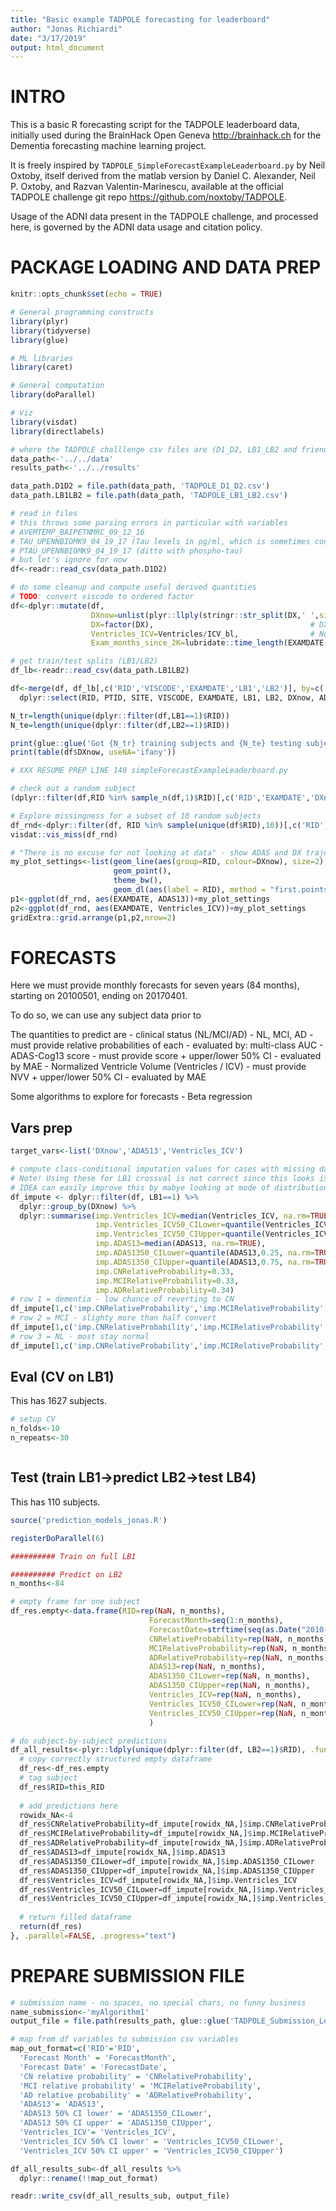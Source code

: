 ```yaml
---
title: "Basic example TADPOLE forecasting for leaderboard"
author: "Jonas Richiardi"
date: "3/17/2019"
output: html_document
---
```


# INTRO

This is a basic R forecasting script for the TADPOLE leaderboard data, initially used during the BrainHack Open Geneva <http://brainhack.ch> for the Dementia forecasting machine learning project.

It is freely inspired by `TADPOLE_SimpleForecastExampleLeaderboard.py` by Neil Oxtoby, itself derived from the matlab version by Daniel C. Alexander, Neil P. Oxtoby, and Razvan Valentin-Marinescu, available at the official TADPOLE challenge git repo <https://github.com/noxtoby/TADPOLE>.

Usage of the ADNI data present in the TADPOLE challenge, and processed here, is governed by the ADNI data usage and citation policy.

# PACKAGE LOADING AND DATA PREP

```r
knitr::opts_chunk$set(echo = TRUE)

# General programming constructs
library(plyr)
library(tidyverse)
library(glue)

# ML libraries
library(caret)

# General computation
library(doParallel)

# Viz
library(visdat)
library(directlabels)

# where the TADPOLE challlenge csv files are (D1_D2, LB1_LB2 and friends)
data_path<-'../../data'
results_path<-'../../results'

data_path.D1D2 = file.path(data_path, 'TADPOLE_D1_D2.csv')
data_path.LB1LB2 = file.path(data_path, 'TADPOLE_LB1_LB2.csv')

# read in files 
# this throws some parsing errors in particular with variables 
# AVEMTEMP_BAIPETNMRC_09_12_16
# TAU_UPENNBIOMK9_04_19_17 (Tau levels in pg/ml, which is sometimes coded here as above or below certain values as in "<80" rather than a double)
# PTAU_UPENNBIOMK9_04_19_17 (ditto with phospho-tau)
# but let's ignore for now
df<-readr::read_csv(data_path.D1D2)

# do some cleanup and compute useful derived quantities
# TODO: convert viscode to ordered factor
df<-dplyr::mutate(df,
                  DXnow=unlist(plyr::llply(stringr::str_split(DX,' ',simplify=FALSE), .fun=function(this_dx){tail(this_dx,1)})),   # DXnow is only current diagnosis
                  DX=factor(DX),                                   # DX can also encode conversions 
                  Ventricles_ICV=Ventricles/ICV_bl,                # Note - using baseline ICV due to less missingness
                  Exam_months_since_2K=lubridate::time_length(EXAMDATE-lubridate::ymd("2000,01,01"), "months")) 

# get train/test splits (LB1/LB2)
df_lb<-readr::read_csv(data_path.LB1LB2)

df<-merge(df, df_lb[,c('RID','VISCODE','EXAMDATE','LB1','LB2')], by=c('RID','VISCODE','EXAMDATE'),sort=FALSE) %>% 
  dplyr::select(RID, PTID, SITE, VISCODE, EXAMDATE, LB1, LB2, DXnow, ADAS13, Ventricles_ICV, dplyr::everything())

N_tr=length(unique(dplyr::filter(df,LB1==1)$RID))
N_te=length(unique(dplyr::filter(df,LB2==1)$RID))

print(glue::glue('Got {N_tr} training subjects and {N_te} testing subjects for leaderboard predictions'))
print(table(df$DXnow, useNA='ifany'))

# XXX RESUME PREP LINE 140 simpleForecastExampleLeaderboard.py

# check out a random subject
(dplyr::filter(df,RID %in% sample_n(df,1)$RID)[,c('RID','EXAMDATE','DXnow','ADAS13','Ventricles_ICV')])

# Explore missingness for a subset of 10 random subjects
df_rnd<-dplyr::filter(df, RID %in% sample(unique(df$RID),10))[,c('RID','EXAMDATE','DXnow','ADAS13','Ventricles_ICV')]
visdat::vis_miss(df_rnd)

# "There is no excuse for not looking at data" - show ADAS and DX trajectories for same subjects
my_plot_settings<-list(geom_line(aes(group=RID, colour=DXnow), size=2),
                       geom_point(),
                       theme_bw(),
                       geom_dl(aes(label = RID), method = "first.points"))
p1<-ggplot(df_rnd, aes(EXAMDATE, ADAS13))+my_plot_settings
p2<-ggplot(df_rnd, aes(EXAMDATE, Ventricles_ICV))+my_plot_settings
gridExtra::grid.arrange(p1,p2,nrow=2)

```


# FORECASTS

Here we must provide monthly forecasts for seven years (84 months), starting on 20100501, ending on 20170401.

To do so, we can use any subject data prior to 

The quantities to predict are 
	- clinical status (NL/MCI/AD)
		- NL, MCI, AD
		- must provide relative probabilities of each 
		- evaluated by: multi-class AUC
	- ADAS-Cog13 score
		- must provide score + upper/lower 50% CI 
		- evaluated by MAE 
	- Normalized Ventricle Volume (Ventricles / ICV)
		- must provide NVV + upper/lower 50% CI 
		- evaluated by MAE
		
Some algorithms to explore for forecasts
  - Beta regression

## Vars prep

```r

target_vars<-list('DXnow','ADAS13','Ventricles_ICV')

# compute class-conditional imputation values for cases with missing data
# Note! Using these for LB1 crossval is not correct since this looks is trained on the whole LB1
# IDEA can easily improve this by mabye looking at mode of distribution or fitting a beta (for Ventricles_ICV or ADA)
df_impute <- dplyr::filter(df, LB1==1) %>%
  dplyr::group_by(DXnow) %>%
  dplyr::summarise(imp.Ventricles_ICV=median(Ventricles_ICV, na.rm=TRUE),
                   imp.Ventricles_ICV50_CILower=quantile(Ventricles_ICV,0.25, na.rm=TRUE),
                   imp.Ventricles_ICV50_CIUpper=quantile(Ventricles_ICV,0.75, na.rm=TRUE),
                   imp.ADAS13=median(ADAS13, na.rm=TRUE),
                   imp.ADAS1350_CILower=quantile(ADAS13,0.25, na.rm=TRUE),
                   imp.ADAS1350_CIUpper=quantile(ADAS13,0.75, na.rm=TRUE),
                   imp.CNRelativeProbability=0.33,
                   imp.MCIRelativeProbability=0.33,
                   imp.ADRelativeProbability=0.34)
# row 1 = dementia - low chance of reverting to CN
df_impute[1,c('imp.CNRelativeProbability','imp.MCIRelativeProbability','imp.ADRelativeProbability')]<-c(0.01, 0.05, 0.95)
# row 2 = MCI - slighty more than half convert
df_impute[1,c('imp.CNRelativeProbability','imp.MCIRelativeProbability','imp.ADRelativeProbability')]<-c(0.01, 0.39, 0.6)
# row 3 = NL - most stay normal
df_impute[1,c('imp.CNRelativeProbability','imp.MCIRelativeProbability','imp.ADRelativeProbability')]<-c(0.7, 0.2, 0.1)


```

## Eval (CV on LB1)

This has 1627 subjects.

```r

# setup CV
n_folds<-10
n_repeats<-30



```


## Test (train LB1->predict LB2->test LB4)

This has 110 subjects.

```r
source('prediction_models_jonas.R')

registerDoParallel(6)

########## Train on full LB1

########## Predict on LB2
n_months<-84

# empty frame for one subject
df_res.empty<-data.frame(RID=rep(NaN, n_months),
                               ForecastMonth=seq(1:n_months),
                               ForecastDate=strftime(seq(as.Date("2010-05-01"), as.Date("2017-04-01"), by="month"), format="%Y-%m"), # from 2010-05 to 2017-04
                               CNRelativeProbability=rep(NaN, n_months),
                               MCIRelativeProbability=rep(NaN, n_months),
                               ADRelativeProbability=rep(NaN, n_months),
                               ADAS13=rep(NaN, n_months),
                               ADAS1350_CILower=rep(NaN, n_months),
                               ADAS1350_CIUpper=rep(NaN, n_months),
                               Ventricles_ICV=rep(NaN, n_months),
                               Ventricles_ICV50_CILower=rep(NaN, n_months),
                               Ventricles_ICV50_CIUpper=rep(NaN, n_months)
                               ) 

# do subject-by-subject predictions
df_all_results<-plyr::ldply(unique(dplyr::filter(df, LB2==1)$RID), .fun=function(this_RID){
  # copy correctly structured empty dataframe
  df_res<-df_res.empty
  # tag subject
  df_res$RID=this_RID
  
  # add predictions here
  rowidx_NA<-4
  df_res$CNRelativeProbability=df_impute[rowidx_NA,]$imp.CNRelativeProbability
  df_res$MCIRelativeProbability=df_impute[rowidx_NA,]$imp.MCIRelativeProbability
  df_res$ADRelativeProbability=df_impute[rowidx_NA,]$imp.ADRelativeProbability
  df_res$ADAS13=df_impute[rowidx_NA,]$imp.ADAS13
  df_res$ADAS1350_CILower=df_impute[rowidx_NA,]$imp.ADAS1350_CILower
  df_res$ADAS1350_CIUpper=df_impute[rowidx_NA,]$imp.ADAS1350_CIUpper
  df_res$Ventricles_ICV=df_impute[rowidx_NA,]$imp.Ventricles_ICV
  df_res$Ventricles_ICV50_CILower=df_impute[rowidx_NA,]$imp.Ventricles_ICV50_CILower
  df_res$Ventricles_ICV50_CIUpper=df_impute[rowidx_NA,]$imp.Ventricles_ICV50_CIUpper
  
  # return filled dataframe
  return(df_res)
}, .parallel=FALSE, .progress="text")

```


# PREPARE SUBMISSION FILE 

```r

# submission name - no spaces, no special chars, no funny business
name_submission<-'myAlgorithm1'
output_file = file.path(results_path, glue::glue('TADPOLE_Submission_Leaderboard_{name_submission}.csv'))

# map from df variables to submission csv variables
map_out_format=c('RID'='RID',
  'Forecast Month' = 'ForecastMonth',
  'Forecast Date' = 'ForecastDate',
  'CN relative probability' = 'CNRelativeProbability',
  'MCI relative probability' = 'MCIRelativeProbability',
  'AD relative probability' = 'ADRelativeProbability',
  'ADAS13'= 'ADAS13',
  'ADAS13 50% CI lower' = 'ADAS1350_CILower',
  'ADAS13 50% CI upper' = 'ADAS1350_CIUpper',
  'Ventricles_ICV'= 'Ventricles_ICV',
  'Ventricles_ICV 50% CI lower' = 'Ventricles_ICV50_CILower',
  'Ventricles_ICV 50% CI upper' = 'Ventricles_ICV50_CIUpper')

df_all_results_sub<-df_all_results %>% 
  dplyr::rename(!!map_out_format)

readr::write_csv(df_all_results_sub, output_file)


```


